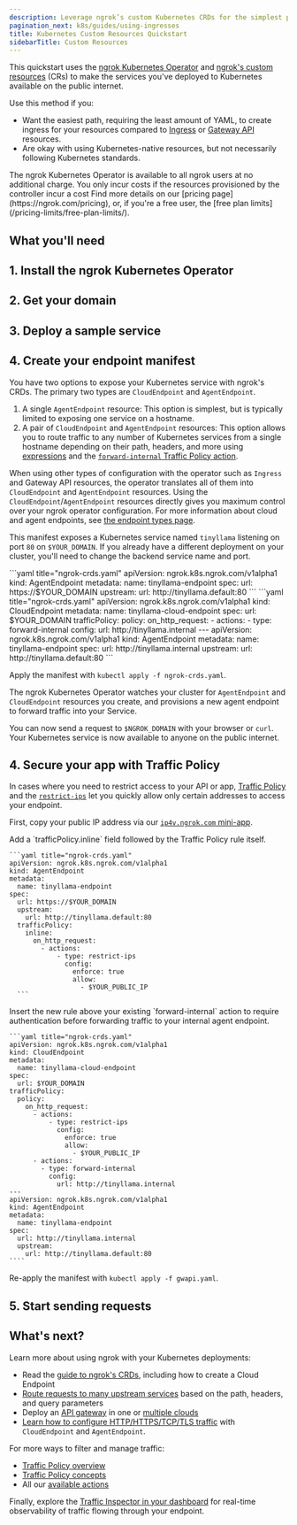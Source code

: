 ```yaml
---
description: Leverage ngrok’s custom Kubernetes CRDs for the simplest path, with the least amount of YAML, to exposing your Kubernetes services to the public internet.
pagination_next: k8s/guides/using-ingresses
title: Kubernetes Custom Resources Quickstart
sidebarTitle: Custom Resources
---
```


This quickstart uses the [ngrok Kubernetes Operator](/k8s) and [ngrok's custom resources](/k8s/crds) (CRs) to make the services you've deployed to Kubernetes available on the public internet.

Use this method if you:

- Want the easiest path, requiring the least amount of YAML, to create ingress for your resources compared to [Ingress](/getting-started/kubernetes/ingress) or [Gateway API](/getting-started/kubernetes/gateway-api) resources.
- Are okay with using Kubernetes-native resources, but not necessarily following Kubernetes standards.

<Note>
The ngrok Kubernetes Operator is available to all ngrok users at no additional charge.
You only incur costs if the resources provisioned by the controller incur a cost
Find more details on our [pricing page](https://ngrok.com/pricing), or, if you're a free user, the [free plan limits](/pricing-limits/free-plan-limits/).
</Note>

## What you'll need

<K8sPrereq/>

## 1. Install the ngrok Kubernetes Operator

<K8sSetup />
<K8sInstall />

## 2. Get your domain

<Domain />

## 3. Deploy a sample service

<K8sSample />

## 4. Create your endpoint manifest

You have two options to expose your Kubernetes service with ngrok's CRDs. The primary two types are `CloudEndpoint` and `AgentEndpoint`.

1. A single `AgentEndpoint` resource: This option is simplest, but is typically limited to exposing one service on a hostname.
2. A pair of `CloudEndpoint` and `AgentEndpoint` resources: This option allows you to route traffic to any number of Kubernetes services from a single hostname depending on their path, headers, and more using [expressions](/traffic-policy/concepts/expressions/) and the [`forward-internal` Traffic Policy action](/traffic-policy/actions/forward-internal).

When using other types of configuration with the operator such as `Ingress` and Gateway API resources, the operator translates all of them into
`CloudEndpoint` and `AgentEndpoint` resources. Using the `CloudEndpoint`/`AgentEndpoint` resources directly gives you maximum control over your ngrok operator configuration.
For more information about cloud and agent endpoints, see [the endpoint types page](/universal-gateway/types/).

This manifest exposes a Kubernetes service named `tinyllama` listening on port `80` on `$YOUR_DOMAIN`.
If you already have a different deployment on your cluster, you'll need to change the backend service name and port.

<Tabs>
  <Tab title="AgentEndpoint">
    ```yaml title="ngrok-crds.yaml"
    apiVersion: ngrok.k8s.ngrok.com/v1alpha1
    kind: AgentEndpoint
    metadata:
      name: tinyllama-endpoint
    spec:
      url: https://$YOUR_DOMAIN
      upstream:
        url: http://tinyllama.default:80
    ```
  </Tab>
  <Tab title="CloudEndpoint + AgentEndpoint">
    ```yaml title="ngrok-crds.yaml"
    apiVersion: ngrok.k8s.ngrok.com/v1alpha1
    kind: CloudEndpoint
    metadata:
      name: tinyllama-cloud-endpoint
    spec:
      url: $YOUR_DOMAIN
    trafficPolicy:
      policy:
        on_http_request:
          - actions:
            - type: forward-internal
              config:
                url: http://tinyllama.internal
    ---
    apiVersion: ngrok.k8s.ngrok.com/v1alpha1
    kind: AgentEndpoint
    metadata:
      name: tinyllama-endpoint
    spec:
      url: http://tinyllama.internal
      upstream:
        url: http://tinyllama.default:80
    ```
  </Tab>
</Tabs>

Apply the manifest with `kubectl apply -f ngrok-crds.yaml`.

The ngrok Kubernetes Operator watches your cluster for `AgentEndpoint` and `CloudEndpoint` resources you create, and provisions a new agent endpoint to forward traffic into your Service.

You can now send a request to `$NGROK_DOMAIN` with your browser or `curl`.
Your Kubernetes service is now available to anyone on the public internet.

## 4. Secure your app with Traffic Policy

In cases where you need to restrict access to your API or app, [Traffic Policy](/traffic-policy) and the [`restrict-ips`](/traffic-policy/actions/restrict-ips) let you quickly allow only certain addresses to access your endpoint.

First, copy your public IP address via our [`ip4v.ngrok.com` mini-app](https://ipv4.ngrok.com/).

<Tabs>
  <Tab title="AgentEndpoint">
    Add a `trafficPolicy.inline` field followed by the Traffic Policy rule itself.

    ```yaml title="ngrok-crds.yaml"
    apiVersion: ngrok.k8s.ngrok.com/v1alpha1
    kind: AgentEndpoint
    metadata:
      name: tinyllama-endpoint
    spec:
      url: https://$YOUR_DOMAIN
      upstream:
        url: http://tinyllama.default:80
      trafficPolicy:
        inline:
          on_http_request:
            - actions:
                - type: restrict-ips
                  config:
                    enforce: true
                    allow:
                      - $YOUR_PUBLIC_IP
      ```
  </Tab>
  <Tab title="CloudEndpoint + AgentEndpoint">
    Insert the new rule above your existing `forward-internal` action to require authentication before forwarding traffic to your internal agent endpoint.

    ```yaml title="ngrok-crds.yaml"
    apiVersion: ngrok.k8s.ngrok.com/v1alpha1
    kind: CloudEndpoint
    metadata:
      name: tinyllama-cloud-endpoint
    spec:
      url: $YOUR_DOMAIN
    trafficPolicy:
      policy:
        on_http_request:
          - actions:
              - type: restrict-ips
                config:
                  enforce: true
                  allow:
                    - $YOUR_PUBLIC_IP
          - actions:
            - type: forward-internal
              config:
                url: http://tinyllama.internal
    ---
    apiVersion: ngrok.k8s.ngrok.com/v1alpha1
    kind: AgentEndpoint
    metadata:
      name: tinyllama-endpoint
    spec:
      url: http://tinyllama.internal
      upstream:
        url: http://tinyllama.default:80
    ````
  </Tab>
</Tabs>

Re-apply the manifest with `kubectl apply -f gwapi.yaml`.

## 5. Start sending requests

<Request />

## What's next?

Learn more about using ngrok with your Kubernetes deployments:

- Read the [guide to ngrok's CRDs](/k8s/guides/using-crds), including how to create a Cloud Endpoint
- [Route requests to many upstream services](/k8s/guides/how-to/request-routing/) based on the path, headers, and query parameters
- Deploy an [API gateway](/guides/api-gateway/kubernetes/) in one or [multiple clouds](/guides/api-gateway/multicloud/)
- [Learn how to configure HTTP/HTTPS/TCP/TLS traffic](/k8s/guides/endpoint-types/) with `CloudEndpoint` and `AgentEndpoint`.

For more ways to filter and manage traffic:

- [Traffic Policy overview](/traffic-policy)
- [Traffic Policy concepts](/traffic-policy/concepts/)
- All our [available actions](/traffic-policy/actions/)

Finally, explore the [Traffic Inspector in your dashboard](https://dashboard.ngrok.com/traffic-inspector) for real-time observability of traffic flowing through your endpoint.
